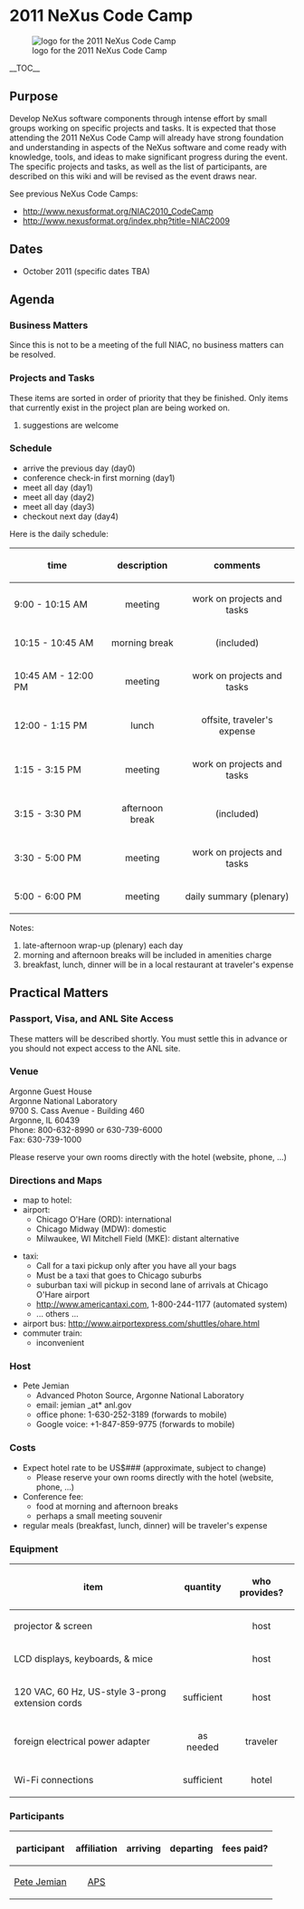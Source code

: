 = 2011 NeXus Code Camp =

[[Image:NeXusCodeCamp2011-logo.png| logo for the 2011 NeXus Code Camp]]

__TOC__


== Purpose ==

Develop NeXus software components through intense effort by small groups working on specific projects and tasks.  It is expected that those attending the 2011 NeXus Code Camp will already have strong foundation and understanding in aspects of the NeXus software and come ready with knowledge, tools, and ideas to make significant progress during the event.  The specific projects and tasks, as well as the list of participants, are described on this wiki and will be revised as the event draws near.

See previous NeXus Code Camps:
* http://www.nexusformat.org/NIAC2010_CodeCamp
* http://www.nexusformat.org/index.php?title=NIAC2009

== Dates ==

* October 2011 (specific dates TBA)

== Agenda ==

=== Business Matters ===

Since this is not to be a meeting of the full NIAC, no business matters can be resolved.

=== Projects and Tasks ===

These items are sorted in order of priority that they be finished. Only items that currently exist in the project plan are being worked on.

# suggestions are welcome

=== Schedule ===

* arrive the previous day (day0)
* conference check-in first morning (day1)
* meet all day (day1)
* meet all day (day2)
* meet all day (day3)
* checkout next day (day4)

Here is the daily schedule:

{| border="1"
|-
! time || description || comments
|-
| 9:00 - 10:15 AM
| align="center" | meeting
| align="center" | work on projects and tasks
|-
| 10:15 - 10:45 AM
| align="center" | morning break
| align="center" | (included)
|-
| 10:45 AM - 12:00 PM
| align="center" | meeting
| align="center" | work on projects and tasks
|-
| 12:00  - 1:15 PM
| align="center" | lunch
| align="center" | offsite, traveler's expense
|-
| 1:15 - 3:15 PM
| align="center" | meeting
| align="center" | work on projects and tasks
|-
| 3:15 - 3:30 PM
| align="center" | afternoon break
| align="center" | (included)
|-
| 3:30 - 5:00 PM
| align="center" | meeting
| align="center" | work on projects and tasks
|-
| 5:00 - 6:00 PM
| align="center" | meeting
| align="center" | daily summary (plenary)
|}


Notes:
# late-afternoon wrap-up (plenary) each day
# morning and afternoon breaks will be included in amenities charge
# breakfast, lunch, dinner will be in a local restaurant at traveler's expense

== Practical Matters ==

=== Passport, Visa, and ANL Site Access ===

These matters will be described shortly.  You must settle this in advance or you should not expect access to the ANL site.

=== Venue ===

Argonne Guest House
<br> Argonne National Laboratory
<br> 9700 S. Cass Avenue - Building 460
<br> Argonne, IL 60439
<br> Phone: 800-632-8990 or 630-739-6000
<br> Fax: 630-739-1000 

Please reserve your own rooms directly with the hotel (website, phone, ...)

=== Directions and Maps ===

* map to hotel: &nbsp;
* airport:
** Chicago O'Hare (ORD): international
** Chicago Midway (MDW): domestic
** Milwaukee, WI Mitchell Field (MKE): distant alternative

* taxi: 
** Call for a taxi pickup only after you have all your bags
** Must be a taxi that goes to Chicago suburbs
** suburban taxi will pickup in second lane of arrivals at Chicago O'Hare airport
** http://www.americantaxi.com, 1-800-244-1177 (automated system)
** ... others ...
* airport bus: http://www.airportexpress.com/shuttles/ohare.html
* commuter train: 
** inconvenient

=== Host ===

* Pete Jemian
** Advanced Photon Source, Argonne National Laboratory
** email: jemian _at* anl.gov
** office phone: 1-630-252-3189 (forwards to mobile)
** Google voice: +1-847-859-9775 (forwards to mobile)

=== Costs ===

*Expect hotel rate to be US$### (approximate, subject to change)
** Please reserve your own rooms directly with the hotel (website, phone, ...)
*Conference fee: &nbsp;
** food at morning and afternoon breaks
** perhaps a small meeting souvenir
* regular meals (breakfast, lunch, dinner) will be traveler's expense

=== Equipment ===

{| border="1"
|-
! item || quantity || who provides?
|-
| projector & screen
| align="center" | &nbsp;
| align="center" | host
|-
| LCD displays, keyboards, & mice 
| align="center" | &nbsp;
| align="center" | host
|-
| 120 VAC, 60 Hz, US-style 3-prong extension cords
| align="center" | sufficient
| align="center" | host
|-
| foreign electrical power adapter
| align="center" | as needed
| align="center" | traveler
|-
| Wi-Fi connections
| align="center" | sufficient
| align="center" | hotel
|}

=== Participants ===

{| border="1"
|-
! participant || affiliation || arriving || departing || fees paid?
|-
| [[User:Pete Jemian|Pete Jemian]]
| align="center" | [http://www.aps.anl.gov APS]
| align="center" | &nbsp;
| align="center" | &nbsp;
| align="center" | &nbsp;
|}